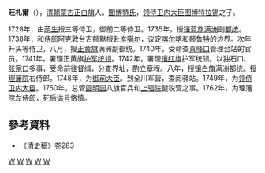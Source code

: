 {{for|和硕特汗国旺札尔|丹增旺杰}}
'''旺札爾'''（{{bd|？||1762年|catIdx=J}}），[[清朝|清朝]][[蒙古正白旗|蒙古正白旗]]人。[[图博特氏|图博特氏]]，[[领侍卫内大臣|领侍卫内大臣]][[图博特拉锡|图博特拉锡]]之子。

1728年，由[[荫生|荫生]]授三等侍卫，御前二等侍卫。1735年，授[[镶蓝旗|镶蓝旗]][[满洲|满洲]]副[[都统|都统]]。1738年，和[[侍郎|侍郎]]阿克敦台吉额默根赴[[准噶尔|准噶尔]]，议定[[喀尔喀|喀尔喀]]和[[额鲁特|额鲁特]]的边界。次年升头等侍卫，八月，授[[正黄旗|正黄旗]]满洲副都统。1740年，受命查[[喜峰口|喜峰口]]管理台站的官员。1741年，署理正黄旗[[护军统领|护军统领]]。1742年，署理[[镶红旗|镶红旗]]护军统领。以独石口、[[张家口|张家口]]多事，受命前往督缉，分查界址，酌立章程。八年，授[[镶白旗|镶白旗]]满洲都统。授[[理藩院|理藩院]]右侍郎。1748年，为[[御前大臣|御前大臣]]。到全川军营，查阅驿站。1749年，为[[领侍卫内大臣|领侍卫内大臣]]。1750年，总管[[圆明园|圆明园]]八旗官兵和[[上驷院|上驷院]]健锐营之事。1762年，为理藩院左侍郎，死后[[谥号|谥号]]恪慎。


== 參考資料 ==
*《[[清史稿|清史稿]]》卷283

[[Category:镶白旗满洲都统|W]]
[[Category:正白旗蒙古人|W]]
[[Category:领侍卫内大臣|W]]
[[Category:御前大臣|W]]
[[Category:谥恪慎|W]]